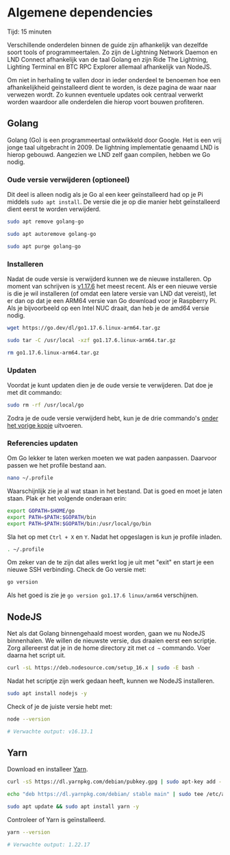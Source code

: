 
# Algemene dependencies

<Callout emoji="&#x2139;">
	Tijd: 15 minuten
</Callout>

Verschillende onderdelen binnen de guide zijn afhankelijk van dezelfde soort tools of programmeertalen. Zo zijn de Lightning Network Daemon en LND Connect afhankelijk van de taal Golang en zijn Ride The Lightning, Lighting Terminal en BTC RPC Explorer allemaal afhankelijk van NodeJS.

Om niet in herhaling te vallen door in ieder onderdeel te benoemen hoe een afhankelijkheid geinstalleerd dient te worden, is deze pagina de waar naar verwezen wordt. Zo kunnen eventuele updates ook centraal verwerkt worden waardoor alle onderdelen die hierop voort bouwen profiteren.

## Golang

Golang \(Go\) is een programmeertaal ontwikkeld door Google. Het is een vrij jonge taal uitgebracht in 2009. De lightning implementatie genaamd LND is hierop gebouwd. Aangezien we LND zelf gaan compilen, hebben we Go nodig.

### Oude versie verwijderen \(optioneel\)

Dit deel is alleen nodig als je Go al een keer geïnstalleerd had op je Pi middels `sudo apt install`. De versie die je op die manier hebt geïnstalleerd dient eerst te worden verwijderd.

```bash
sudo apt remove golang-go
```

```bash
sudo apt autoremove golang-go
```

```bash
sudo apt purge golang-go
```

### Installeren

Nadat de oude versie is verwijderd kunnen we de nieuwe installeren. Op moment van schrijven is [v1.17.6](https://golang.org/dl) het meest recent. Als er een nieuwe versie is die je wil installeren \(of omdat een latere versie van LND dat vereist\), let er dan op dat je een ARM64 versie van Go download voor je Raspberry Pi. Als je bijvoorbeeld op een Intel NUC draait, dan heb je de amd64 versie nodig.

```bash
wget https://go.dev/dl/go1.17.6.linux-arm64.tar.gz
```

```bash
sudo tar -C /usr/local -xzf go1.17.6.linux-arm64.tar.gz
```

```bash
rm go1.17.6.linux-arm64.tar.gz
```

### Updaten

Voordat je kunt updaten dien je de oude versie te verwijderen. Dat doe je met dit commando:

```bash
sudo rm -rf /usr/local/go
```

Zodra je de oude versie verwijderd hebt, kun je de drie commando's [onder het vorige kopje](/raspberry-pi/common-dependencies#installeren) uitvoeren.

### Referencies updaten

Om Go lekker te laten werken moeten we wat paden aanpassen. Daarvoor passen we het profile bestand aan.

```bash
nano ~/.profile
```

Waarschijnlijk zie je al wat staan in het bestand. Dat is goed en moet je laten staan. Plak er het volgende onderaan erin:

```bash
export GOPATH=$HOME/go
export PATH=$PATH:$GOPATH/bin
export PATH=$PATH:$GOPATH/bin:/usr/local/go/bin
```

Sla het op met `Ctrl + X` en `Y`. Nadat het opgeslagen is kun je profile inladen.

```bash
. ~/.profile
```

Om zeker van de te zijn dat alles werkt log je uit met "exit" en start je een nieuwe SSH verbinding. Check de Go versie met:

```bash
go version
```

Als het goed is zie je `go version go1.17.6 linux/arm64` verschijnen.

## NodeJS

Net als dat Golang binnengehaald moest worden, gaan we nu NodeJS binnenhalen. We willen de nieuwste versie, dus draaien eerst een scriptje. Zorg allereerst dat je in de home directory zit met `cd ~` commando. Voer daarna het script uit.

```bash
curl -sL https://deb.nodesource.com/setup_16.x | sudo -E bash -
```

Nadat het scriptje zijn werk gedaan heeft, kunnen we NodeJS installeren.

```bash
sudo apt install nodejs -y
```

Check of je de juiste versie hebt met:

```bash
node --version

# Verwachte output: v16.13.1
```

## Yarn

Download en installeer [Yarn](https://classic.yarnpkg.com/en/docs/install).

```bash
curl -sS https://dl.yarnpkg.com/debian/pubkey.gpg | sudo apt-key add -

echo "deb https://dl.yarnpkg.com/debian/ stable main" | sudo tee /etc/apt/sources.list.d/yarn.list

sudo apt update && sudo apt install yarn -y
```

Controleer of Yarn is geïnstalleerd.

```bash
yarn --version

# Verwachte output: 1.22.17
```

